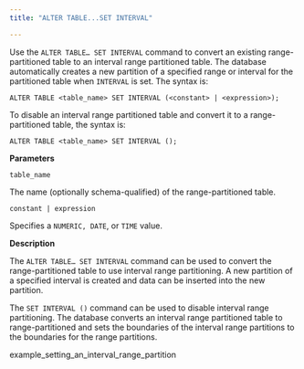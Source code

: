 ```yaml
---
title: "ALTER TABLE...SET INTERVAL"

---
```


<div id="alter_table_set_interval" class="registered_link"></div>

Use the `ALTER TABLE… SET INTERVAL` command to convert an existing range-partitioned table to an interval range partitioned table. The database automatically creates a new partition of a specified range or interval for the partitioned table when `INTERVAL` is set. The syntax is:

```text
ALTER TABLE <table_name> SET INTERVAL (<constant> | <expression>);
```

To disable an interval range partitioned table and convert it to a range-partitioned table, the syntax is:

```text
ALTER TABLE <table_name> SET INTERVAL ();
```

**Parameters**

`table_name`

 The name (optionally schema-qualified) of the range-partitioned table.

`constant | expression`

 Specifies a `NUMERIC, DATE`, or `TIME` value.

**Description**

The `ALTER TABLE… SET INTERVAL` command can be used to convert the range-partitioned table to use interval range partitioning. A new partition of a specified interval is created and data can be inserted into the new partition.

The `SET INTERVAL ()` command can be used to disable interval range partitioning. The database converts an interval range partitioned table to range-partitioned and sets the boundaries of the interval range partitions to the boundaries for the range partitions.

<div class="toctree" maxdepth="3">

example_setting_an_interval_range_partition

</div>
